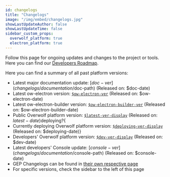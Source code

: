 ```yaml
---
id: changelogs
title: "Changelogs"
image: "/img/embed/changelogs.jpg"
showLastUpdateAuthor: false
showLastUpdateTime: false
sidebar_custom_props:
  overwolf_platform: true
  electron_platform: true
---
```


Follow this page for ongoing updates and changes to the project or tools.
Here you can find our [Developers Roadmap](https://trello.com/b/1V10E4IB/overwolf-roadmap).

Here you can find a summary of all past platform versions:
* Latest major documentation update: [$doc-ver](changelogs/documentation/$doc-path) (Released on: $doc-date)
* Latest ow-electron version: [`$ow-electron-ver`](changelogs/electron-platform/ow-electron/$ow-electron-path) (Released on: $ow-electron-date)
* Latest ow-electron-builder version: [`$ow-electron-builder-ver`](changelogs/electron-platform/ow-electron-builder/$ow-electron-builder-path) (Released on: $ow-electron-builder-date)
* Public Overwolf platform version: [`$latest-ver-display`](changelogs/overwolf-platform/$latest-path/$latest-ver) (Released on: $latest-date)$deploying?{
* Currently deploying Overwolf platform version: [`$deploying-ver-display`](changelogs/overwolf-platform/$deploying-path/$deploying-ver) (Released on: $deploying-date)}
* Developers' Overwolf platform version: [`$dev-ver-display`](changelogs/overwolf-platform/$dev-path/$dev-ver) (Released on: $dev-date)
* Latest developers' Console update: [$console-ver](changelogs/documentation/$console-path) (Released on: $console-date)
* GEP Changelogs can be found in [their own respective page](changelogs/gep-changelogs)
* For specific versions, check the sidebar to the left of this page